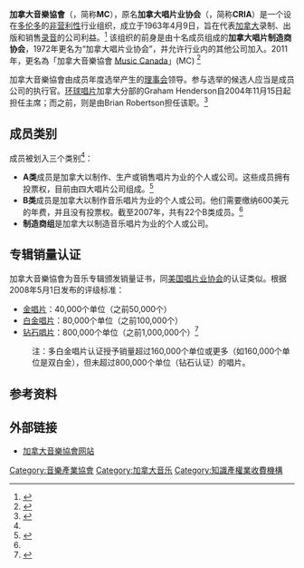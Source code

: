 '''加拿大音樂協會'''（{{lang|en|Music Canada}}，简称'''MC'''），原名'''加拿大唱片业协会'''（{{lang|en|Canadian Recording Industry Association}}，简称'''CRIA'''）是一个设在[[多伦多|多伦多]]的[[非营利组织|非营利性]]行业组织，成立于1963年4月9日，旨在代表[[加拿大|加拿大]]录制、出版和销售[[录音|录音]]的公司利益。<ref>{{cite web |url=http://www.cria.ca/about.php |title=About CRIA |publisher=CRIA |accessdate=2009-12-08 |deadurl=yes |archiveurl=https://web.archive.org/web/20090603102246/http://cria.ca/about.php |archivedate=2009-06-03 }}</ref>
该组织的前身是由十名成员组成的'''加拿大唱片制造商协会'''，1972年更名为“加拿大唱片业协会”，并允许行业内的其他公司加入。2011年，更名為「加拿大音樂協會 [[Music_Canada|Music Canada]]」(MC) <ref name="tce">{{cite web|url=http://www.thecanadianencyclopedia.com/index.cfm?PgNm=TCE&Params=U1ARTU0000587|title=Canadian Recording Industry Association|publisher=The Canadian Encyclopedia|accessdate=2009-12-08|archive-date=2012-04-26|archive-url=https://www.webcitation.org/67CplyF4s?url=http://www.thecanadianencyclopedia.com/articles/emc/canadian-recording-industry-associationlassociation-de-lindustrie-canadienne-de-lenregistrement|dead-url=no}}</ref>

加拿大音樂協會由成员年度选举产生的[[理事会|理事会]]领导。参与选举的候选人应当是成员公司的执行官。[[环球唱片|环球唱片]]加拿大分部的Graham Henderson自2004年11月15日起担任主席；而之前，则是由Brian Robertson担任该职。<ref>{{cite web|url=http://cria.ca/news/210904_n.php|title=Long time recording industry President Brian Robertson to step down; Graham Henderson to succeed|publisher=CRIA|date=2004-09-21|accessdate=2009-12-08|deadurl=yes|archiveurl=https://web.archive.org/web/20050302215309/http://cria.ca/news/210904_n.php|archivedate=2005-03-02}}</ref>

== 成员类别 ==
成员被划入三个类别<ref name="tce"/>：
* '''A类'''成员是加拿大以制作、生产或销售唱片为业的个人或公司。这些成员拥有投票权，目前由四大唱片公司组成。<ref name="geist1">{{cite web|url=http://www.michaelgeist.ca/content/view/2230/125/|title=LeBlanc on HMV and CRIA Stats|last=Geist|first=Michael|date=2007-09-12|accessdate=2009-12-08|archive-date=2012-03-22|archive-url=https://web.archive.org/web/20120322074802/http://www.michaelgeist.ca/content/view/2230/125/|dead-url=yes}}</ref>
* '''B类'''成员是加拿大以制作音乐唱片为业的个人或公司。他们需要缴纳600美元的年费，并且没有投票权。截至2007年，共有22个B类成员。<ref name="geist1"/>
* '''制造商组'''是加拿大以制造音乐唱片为业的个人或公司。

== 专辑销量认证 ==
加拿大音樂協會为音乐专辑颁发销量证书，同[[美国唱片业协会|美国唱片业协会]]的认证类似。根据2008年5月1日发布的评级标准：
* [[金唱片|金唱片]]：40,000个单位（之前50,000个）
* [[白金唱片|白金唱片]]：80,000个单位（之前100,000个）
* [[钻石唱片|钻石唱片]]：800,000个单位（之前1,000,000个）<ref>{{cite web |url=http://www.cria.ca/cert.php |title=Canadian Recording Industry Association (CRIA):  Certification Definitions |publisher=CRIA |author=CRIA |accessdate=2008-11-12 |deadurl=yes |archiveurl=https://web.archive.org/web/20091124091223/http://www.cria.ca/cert.php |archivedate=2009-11-24 }}</ref>

:注：多白金唱片认证授予销量超过160,000个单位或更多（如160,000个单位是双白金），但未超过800,000个单位（钻石认证）的唱片。

== 参考资料 ==
<references/>

== 外部链接 ==
* [https://web.archive.org/web/20080227234752/http://www.cria.ca/ 加拿大音樂協會网站]

[[Category:音樂產業協會|Category:音樂產業協會]]
[[Category:加拿大音乐|Category:加拿大音乐]]
[[Category:知識產權業收費機構|Category:知識產權業收費機構]]